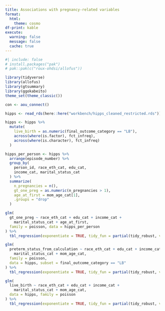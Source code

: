 ```yaml
---
title: Associations with pregnancy-related variables
format:
  html:
    theme: cosmo
df-print: kable
execute: 
  warning: false
  message: false
  cache: true
---
```


```r
#| include: false
# install.packages("pak")
# pak::pak(c("roux-ohdsi/allofus"))
```

```r
library(tidyverse)
library(allofus)
library(gtsummary)
library(ggokabeito)
theme_set(theme_classic())
```

```r
con <- aou_connect()
```

```r
hipps <- read_rds(here::here("workbench/hipps_cleaned_restricted.rds"))
```

```r
hipps <- hipps %>%
  mutate(
    live_birth = as.numeric(final_outcome_category == "LB"),
    across(where(is.factor), fct_infreq),
    across(where(is.character), fct_infreq)
  )

hipps_per_person <- hipps %>%
  arrange(episode_number) %>%
  group_by(
    person_id, race_eth_cat, edu_cat,
    income_cat, marital_status_cat
  ) %>%
  summarize(
    n_pregnancies = n(),
    gt_one_preg = as.numeric(n_pregnancies > 1),
    age_at_first = mom_age_cat[1],
    .groups = "drop"
  )

glm(
  gt_one_preg ~ race_eth_cat + edu_cat + income_cat +
    marital_status_cat + age_at_first,
  family = poisson, data = hipps_per_person
) %>%
  tbl_regression(exponentiate = TRUE, tidy_fun = partial(tidy_robust, vcov = "HC1"))

glm(
  preterm_status_from_calculation ~ race_eth_cat + edu_cat + income_cat +
    marital_status_cat + mom_age_cat,
  family = poisson,
  data = hipps, subset = final_outcome_category == "LB"
) %>%
  tbl_regression(exponentiate = TRUE, tidy_fun = partial(tidy_robust, vcov = "HC1"))

glm(
  live_birth ~ race_eth_cat + edu_cat + income_cat +
    marital_status_cat + mom_age_cat,
  data = hipps, family = poisson
) %>%
  tbl_regression(exponentiate = TRUE, tidy_fun = partial(tidy_robust, vcov = "HC1"))
```


